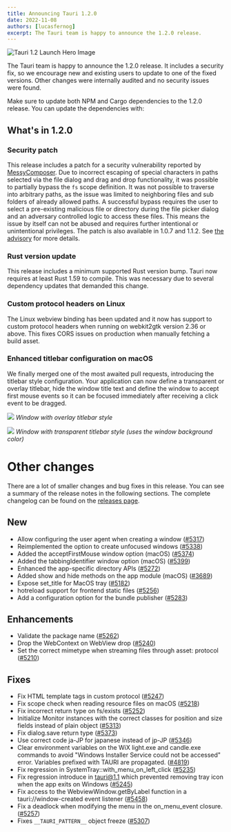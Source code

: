 ```yaml
---
title: Announcing Tauri 1.2.0
date: 2022-11-08
authors: [lucasfernog]
excerpt: The Tauri team is happy to announce the 1.2.0 release.
---
```



![Tauri 1.2 Launch Hero Image](./tauri_1_2_images/header.png)

The Tauri team is happy to announce the 1.2.0 release. It includes a security fix, so we encourage new and existing users to update to one of the fixed versions. Other changes were internally audited and no security issues were found.

Make sure to update both NPM and Cargo dependencies to the 1.2.0 release. You can update the dependencies with:

<CommandTabs
  npm="npm install @tauri-apps/cli@latest @tauri-apps/api@latest"
  yarn="yarn upgrade @tauri-apps/cli @tauri-apps/api --latest"
  pnpm="pnpm update @tauri-apps/cli @tauri-apps/api --latest"
  cargo="cargo update"
/>

## What's in 1.2.0

### Security patch

This release includes a patch for a security vulnerability reported by [MessyComposer](https://github.com/MessyComposer).
Due to incorrect escaping of special characters in paths selected via the file dialog and drag and drop functionality, it was possible to partially bypass the `fs` scope definition.
It was not possible to traverse into arbitrary paths, as the issue was limited to neighboring files and sub folders of already allowed paths.
A successful bypass requires the user to select a pre-existing malicious file or directory during the file picker dialog and an adversary controlled logic to access these files. This means the issue by itself can not be abused and requires further intentional or unintentional privileges.
The patch is also available in 1.0.7 and 1.1.2. See [the advisory](https://github.com/tauri-apps/tauri/security/advisories/GHSA-q9wv-22m9-vhqh) for more details.

### Rust version update

This release includes a minimum supported Rust version bump. Tauri now requires at least Rust 1.59 to compile. This was necessary due to several dependency updates that demanded this change.

### Custom protocol headers on Linux

The Linux webview binding has been updated and it now has support to custom protocol headers when running on webkit2gtk version 2.36 or above. This fixes CORS issues on production when manually fetching a build asset.

### Enhanced titlebar configuration on macOS

We finally merged one of the most awaited pull requests, introducing the titlebar style configuration. Your application can now define a transparent or overlay titlebar, hide the window title text and define the window to accept first mouse events so it can be focused immediately after receiving a click event to be dragged.

![](https://i.imgur.com/si99QwD.png)
_Window with overlay titlebar style_

![](https://i.imgur.com/uFZzVaM.png)
_Window with transparent titlebar style (uses the window background color)_

# Other changes

There are a lot of smaller changes and bug fixes in this release. You can see a summary of the release notes in the following sections. The complete changelog can be found on the [releases page](https://tauri.app/releases).

## New

- Allow configuring the user agent when creating a window ([#5317](https://github.com/tauri-apps/tauri/pull/5317))
- Reimplemented the option to create unfocused windows ([#5338](https://github.com/tauri-apps/tauri/pull/5338))
- Added the acceptFirstMouse window option (macOS) ([#5374](https://github.com/tauri-apps/tauri/pull/5374))
- Added the tabbingIdentifier window option (macOS) ([#5399](https://github.com/tauri-apps/tauri/pull/5399))
- Enhanced the app-specific directory APIs ([#5272](https://www.github.com/tauri-apps/tauri/pull/5272))
- Added show and hide methods on the app module (macOS) ([#3689](https://www.github.com/tauri-apps/tauri/pull/3689))
- Expose set_title for MacOS tray ([#5182](https://github.com/tauri-apps/tauri/pull/5182))
- hotreload support for frontend static files ([#5256](https://github.com/tauri-apps/tauri/pull/5256))
- Add a configuration option for the bundle publisher ([#5283](https://github.com/tauri-apps/tauri/pull/5283))

## Enhancements

- Validate the package name ([#5262](https://github.com/tauri-apps/tauri/pull/5262))
- Drop the WebContext on WebView drop ([#5240](https://github.com/tauri-apps/tauri/pull/5240))
- Set the correct mimetype when streaming files through asset: protocol ([#5210](https://github.com/tauri-apps/tauri/pull/5210))

## Fixes

- Fix HTML template tags in custom protocol ([#5247](https://github.com/tauri-apps/tauri/pull/5247))
- Fix scope check when reading resource files on macOS ([#5218](https://github.com/tauri-apps/tauri/pull/5218))
- Fix incorrect return type on fs/exists ([#5252](https://github.com/tauri-apps/tauri/pull/5252))
- Initialize Monitor instances with the correct classes for position and size fields instead of plain object ([#5313](https://github.com/tauri-apps/tauri/pull/5314))
- Fix dialog.save return type ([#5373](https://www.github.com/tauri-apps/tauri/pull/5373))
- Use correct code ja-JP for japanese instead of jp-JP ([#5346](https://github.com/tauri-apps/tauri/pull/5346))
- Clear environment variables on the WiX light.exe and candle.exe commands to avoid "Windows Installer Service could not be accessed" error. Variables prefixed with TAURI are propagated. ([#4819](https://github.com/tauri-apps/tauri/pull/4819))
- Fix regression in SystemTray::with_menu_on_left_click ([#5235](https://github.com/tauri-apps/tauri/pull/5235))
- Fix regression introduce in tauri@1.1 which prevented removing tray icon when the app exits on Windows ([#5245](https://www.github.com/tauri-apps/tauri/pull/5245))
- Fix access to the WebviewWindow.getByLabel function in a tauri://window-created event listener ([#5458](https://github.com/tauri-apps/tauri/pull/5458))
- Fix a deadlock when modifying the menu in the on_menu_event closure. ([#5257](https://www.github.com/tauri-apps/tauri/pull/5257))
- Fixes `__TAURI_PATTERN__` object freeze ([#5307](https://github.com/tauri-apps/tauri/pull/5407))
